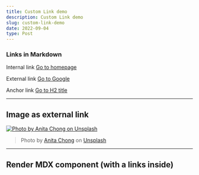 ```yaml
---
title: Custom Link demo
description: Custom Link demo
slug: custom-link-demo
date: 2022-09-04
type: Post
---
```



### Links in Markdown

Internal link [Go to homepage](/)

External link [Go to Google](https://google.com)

Anchor link [Go to H2 title](#h2-title)

---

## Image as external link

[![Photo by Anita Chong on Unsplash](/images/anita-chong-unsplash.jpg)](https://unsplash.com/photos/aSJAalMXCvI)

> Photo by [Anita Chong](https://unsplash.com/@jacutanita) on [Unsplash](https://unsplash.com/photos/aSJAalMXCvI)

---

## Render MDX component (with a links inside)

<LinksDemo />
